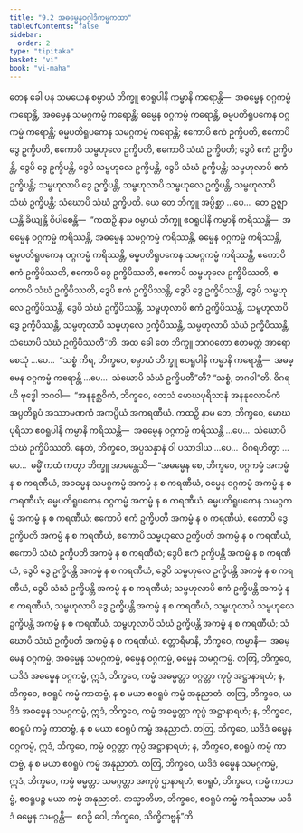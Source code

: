 ```yaml
---
title: "9.2 အဓမ္မေနဝဂ္ဂါဒိကမ္မကထာ"
tableOfContents: false
sidebar:
  order: 2
type: "tipitaka"
basket: "vi"
book: "vi-maha"
---
```



<DynamicBreadcrumb />

<Division number="382" book="vi-maha" e="ch" v="3" p="434">

<Paragraph number="1781" book="vi-maha">
တေန ခေါ ပန သမယေန စမ္ပာယံ ဘိက္ခူ ဧဝရူပါနိ ကမ္မာနိ ကရောန္တိ—  အဓမ္မေန ဝဂ္ဂကမ္မံ ကရောန္တိ, အဓမ္မေန သမဂ္ဂကမ္မံ ကရောန္တိ; ဓမ္မေန ဝဂ္ဂကမ္မံ ကရောန္တိ, ဓမ္မပတိရူပကေန ဝဂ္ဂကမ္မံ ကရောန္တိ; ဓမ္မပတိရူပကေန သမဂ္ဂကမ္မံ ကရောန္တိ; ဧကောပိ ဧကံ ဥက္ခိပတိ, ဧကောပိ ဒွေ ဥက္ခိပတိ, ဧကောပိ သမ္ဗဟုလေ ဥက္ခိပတိ, ဧကောပိ သံဃံ ဥက္ခိပတိ; ဒွေပိ ဧကံ ဥက္ခိပန္တိ, ဒွေပိ ဒွေ ဥက္ခိပန္တိ, ဒွေပိ သမ္ဗဟုလေ ဥက္ခိပန္တိ, ဒွေပိ သံဃံ ဥက္ခိပန္တိ; သမ္ဗဟုလာပိ ဧကံ ဥက္ခိပန္တိ; သမ္ဗဟုလာပိ ဒွေ ဥက္ခိပန္တိ, သမ္ဗဟုလာပိ သမ္ဗဟုလေ ဥက္ခိပန္တိ, သမ္ဗဟုလာပိ သံဃံ ဥက္ခိပန္တိ; သံဃောပိ သံဃံ ဥက္ခိပတိ.
</Paragraph>

<Paragraph number="1782" book="vi-maha">
ယေ တေ ဘိက္ခူ အပ္ပိစ္ဆာ …ပေ…  တေ ဥဇ္ဈာယန္တိ ခိယျန္တိ ဝိပါစေန္တိ—  “ကထဉှိ နာမ စမ္ပာယံ ဘိက္ခူ ဧဝရူပါနိ ကမ္မာနိ ကရိဿန္တိ—  အဓမ္မေန ဝဂ္ဂကမ္မံ ကရိဿန္တိ, အဓမ္မေန သမဂ္ဂကမ္မံ ကရိဿန္တိ, ဓမ္မေန ဝဂ္ဂကမ္မံ ကရိဿန္တိ, ဓမ္မပတိရူပကေန ဝဂ္ဂကမ္မံ ကရိဿန္တိ, ဓမ္မပတိရူပကေန သမဂ္ဂကမ္မံ ကရိဿန္တိ, ဧကောပိ ဧကံ ဥက္ခိပိဿတိ, ဧကောပိ ဒွေ ဥက္ခိပိဿတိ, ဧကောပိ သမ္ဗဟုလေ ဥက္ခိပိဿတိ, ဧကောပိ သံဃံ ဥက္ခိပိဿတိ, ဒွေပိ ဧကံ ဥက္ခိပိဿန္တိ, ဒွေပိ ဒွေ ဥက္ခိပိဿန္တိ, ဒွေပိ သမ္ဗဟုလေ ဥက္ခိပိဿန္တိ, ဒွေပိ သံဃံ ဥက္ခိပိဿန္တိ, သမ္ဗဟုလာပိ ဧကံ ဥက္ခိပိဿန္တိ, သမ္ဗဟုလာပိ ဒွေ ဥက္ခိပိဿန္တိ, သမ္ဗဟုလာပိ သမ္ဗဟုလေ ဥက္ခိပိဿန္တိ, သမ္ဗဟုလာပိ သံဃံ ဥက္ခိပိဿန္တိ, သံဃောပိ သံဃံ ဥက္ခိပိဿတီ”တိ.
</Paragraph>

<Paragraph number="1783" book="vi-maha">
အထ ခေါ တေ ဘိက္ခူ ဘဂဝတော ဧတမတ္ထံ အာရောစေသုံ …ပေ…  “သစ္စံ ကိရ, ဘိက္ခဝေ, စမ္ပာယံ ဘိက္ခူ ဧဝရူပါနိ ကမ္မာနိ ကရောန္တိ—  အဓမ္မေန ဝဂ္ဂကမ္မံ ကရောန္တိ …ပေ…  သံဃောပိ သံဃံ ဥက္ခိပတီ”တိ? “သစ္စံ, ဘဂဝါ”တိ. ဝိဂရဟိ ဗုဒ္ဓေါ ဘဂဝါ—  “အနနုစ္ဆဝိကံ, ဘိက္ခဝေ, တေသံ မောဃပုရိသာနံ အနနုလောမိကံ အပ္ပတိရူပံ အဿာမဏကံ အကပ္ပိယံ အကရဏီယံ. ကထဉှိ နာမ တေ, ဘိက္ခဝေ, မောဃပုရိသာ ဧဝရူပါနိ ကမ္မာနိ ကရိဿန္တိ—  အဓမ္မေန ဝဂ္ဂကမ္မံ ကရိဿန္တိ …ပေ…  သံဃောပိ သံဃံ ဥက္ခိပိဿတိ. နေတံ, ဘိက္ခဝေ, အပ္ပသန္နာနံ ဝါ ပသာဒါယ …ပေ…  ဝိဂရဟိတွာ …ပေ…  ဓမ္မိံ ကထံ ကတွာ ဘိက္ခူ အာမန္တေသိ—
</Paragraph>

</Division>
<Division number="383" book="vi-maha" e="ch" v="3" p="435">

<Paragraph number="1784" book="vi-maha">
“အဓမ္မေန စေ, ဘိက္ခဝေ, ဝဂ္ဂကမ္မံ အကမ္မံ န စ ကရဏီယံ, အဓမ္မေန သမဂ္ဂကမ္မံ အကမ္မံ န စ ကရဏီယံ, ဓမ္မေန ဝဂ္ဂကမ္မံ အကမ္မံ န စ ကရဏီယံ; ဓမ္မပတိရူပကေန ဝဂ္ဂကမ္မံ အကမ္မံ န စ ကရဏီယံ, ဓမ္မပတိရူပကေန သမဂ္ဂကမ္မံ အကမ္မံ န စ ကရဏီယံ; ဧကောပိ ဧကံ ဥက္ခိပတိ အကမ္မံ န စ ကရဏီယံ, ဧကောပိ ဒွေ ဥက္ခိပတိ အကမ္မံ န စ ကရဏီယံ, ဧကောပိ သမ္ဗဟုလေ ဥက္ခိပတိ အကမ္မံ န စ ကရဏီယံ, ဧကောပိ သံဃံ ဥက္ခိပတိ အကမ္မံ န စ ကရဏီယံ; ဒွေပိ ဧကံ ဥက္ခိပန္တိ အကမ္မံ န စ ကရဏီယံ, ဒွေပိ ဒွေ ဥက္ခိပန္တိ အကမ္မံ န စ ကရဏီယံ, ဒွေပိ သမ္ဗဟုလေ ဥက္ခိပန္တိ အကမ္မံ န စ ကရဏီယံ, ဒွေပိ သံဃံ ဥက္ခိပန္တိ အကမ္မံ န စ ကရဏီယံ; သမ္ဗဟုလာပိ ဧကံ ဥက္ခိပန္တိ အကမ္မံ န စ ကရဏီယံ, သမ္ဗဟုလာပိ ဒွေ ဥက္ခိပန္တိ အကမ္မံ န စ ကရဏီယံ, သမ္ဗဟုလာပိ သမ္ဗဟုလေ ဥက္ခိပန္တိ အကမ္မံ န စ ကရဏီယံ, သမ္ဗဟုလာပိ သံဃံ ဥက္ခိပန္တိ အကမ္မံ န စ ကရဏီယံ; သံဃောပိ သံဃံ ဥက္ခိပတိ အကမ္မံ န စ ကရဏီယံ.
</Paragraph>

</Division>
<Division number="384" book="vi-maha" e="ch" v="3" p="435">

<Paragraph number="1785" book="vi-maha">
စတ္တာရိမာနိ, ဘိက္ခဝေ, ကမ္မာနိ—  အဓမ္မေန ဝဂ္ဂကမ္မံ, အဓမ္မေန သမဂ္ဂကမ္မံ, ဓမ္မေန ဝဂ္ဂကမ္မံ, ဓမ္မေန သမဂ္ဂကမ္မံ. တတြ, ဘိက္ခဝေ, ယဒိဒံ အဓမ္မေန ဝဂ္ဂကမ္မံ, ဣဒံ, ဘိက္ခဝေ, ကမ္မံ အဓမ္မတ္တာ ဝဂ္ဂတ္တာ ကုပ္ပံ အဋ္ဌာနာရဟံ; န, ဘိက္ခဝေ, ဧဝရူပံ ကမ္မံ ကာတဗ္ဗံ, န စ မယာ ဧဝရူပံ ကမ္မံ အနုညာတံ. တတြ, ဘိက္ခဝေ, ယဒိဒံ အဓမ္မေန သမဂ္ဂကမ္မံ, ဣဒံ, ဘိက္ခဝေ, ကမ္မံ အဓမ္မတ္တာ ကုပ္ပံ အဋ္ဌာနာရဟံ; န, ဘိက္ခဝေ, ဧဝရူပံ ကမ္မံ ကာတဗ္ဗံ, န စ မယာ ဧဝရူပံ ကမ္မံ အနုညာတံ. တတြ, ဘိက္ခဝေ, ယဒိဒံ ဓမ္မေန ဝဂ္ဂကမ္မံ, ဣဒံ, ဘိက္ခဝေ, ကမ္မံ ဝဂ္ဂတ္တာ ကုပ္ပံ အဋ္ဌာနာရဟံ; န, ဘိက္ခဝေ, ဧဝရူပံ ကမ္မံ ကာတဗ္ဗံ, န စ မယာ ဧဝရူပံ ကမ္မံ အနုညာတံ. တတြ, ဘိက္ခဝေ, ယဒိဒံ ဓမ္မေန သမဂ္ဂကမ္မံ, ဣဒံ, ဘိက္ခဝေ, ကမ္မံ ဓမ္မတ္တာ သမဂ္ဂတ္တာ အကုပ္ပံ ဌာနာရဟံ; ဧဝရူပံ, ဘိက္ခဝေ, ကမ္မံ ကာတဗ္ဗံ, ဧဝရူပဉ္စ မယာ ကမ္မံ အနုညာတံ. တသ္မာတိဟ, ဘိက္ခဝေ, ဧဝရူပံ ကမ္မံ ကရိဿာမ ယဒိဒံ ဓမ္မေန သမဂ္ဂန္တိ—  ဧဝဉှိ ဝေါ, ဘိက္ခဝေ, သိက္ခိတဗ္ဗန်”တိ.
</Paragraph>
</Division>